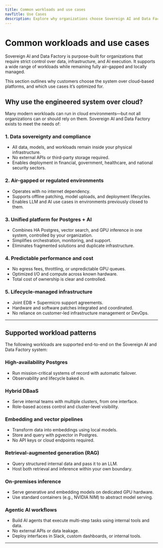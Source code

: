 ```yaml
---
title: Common workloads and use cases
navTitle: Use Cases
description: Explore why organizations choose Sovereign AI and Data Factory over cloud-based platforms and what workloads it supports.
---
```


# Common workloads and use cases

Sovereign AI and Data Factory is purpose-built for organizations that require strict control over data, infrastructure, and AI execution. It supports a wide range of workloads while remaining fully air-gapped and locally managed.

This section outlines why customers choose the system over cloud-based platforms, and which use cases it’s optimized for.

## Why use the engineered system over cloud?

Many modern workloads can run in cloud environments—but not all organizations can or should rely on them. Sovereign AI and Data Factory exists to meet the needs of:

### 1. Data sovereignty and compliance

- All data, models, and workloads remain inside your physical infrastructure.
- No external APIs or third-party storage required.
- Enables deployment in financial, government, healthcare, and national security sectors.

### 2. Air-gapped or regulated environments

- Operates with no internet dependency.
- Supports offline patching, model uploads, and deployment lifecycles.
- Enables LLM and AI use cases in environments previously closed to them.

### 3. Unified platform for Postgres + AI

- Combines HA Postgres, vector search, and GPU inference in one system, controlled by your organization.
- Simplifies orchestration, monitoring, and support.
- Eliminates fragmented solutions and duplicate infrastructure.

### 4. Predictable performance and cost

- No egress fees, throttling, or unpredictable GPU queues.
- Optimized I/O and compute across known hardware.
- Total cost of ownership is clear and controlled.

### 5. Lifecycle-managed infrastructure

- Joint EDB + Supermicro support agreements.
- Hardware and software patches integrated and coordinated.
- No reliance on customer-led infrastructure management or DevOps.

---

## Supported workload patterns

The following workloads are supported end-to-end on the Sovereign AI and Data Factory system:

### High-availability Postgres

- Run mission-critical systems of record with automatic failover.
- Observability and lifecycle baked in.

### Hybrid DBaaS

- Serve internal teams with multiple clusters, from one interface.
- Role-based access control and cluster-level visibility.

### Embedding and vector pipelines

- Transform data into embeddings using local models.
- Store and query with pgvector in Postgres.
- No API keys or cloud endpoints required.

### Retrieval-augmented generation (RAG)

- Query structured internal data and pass it to an LLM.
- Host both retrieval and inference within your own boundary.

### On-premises inference

- Serve generative and embedding models on dedicated GPU hardware.
- Use standard containers (e.g., NVIDIA NIM) to abstract model serving.

### Agentic AI workflows

- Build AI agents that execute multi-step tasks using internal tools and data.
- No external APIs or data leakage.
- Deploy interfaces in Slack, custom dashboards, or internal tools.

---

